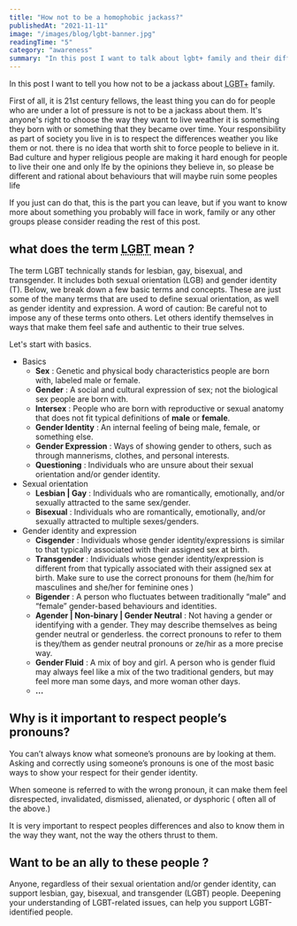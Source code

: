 ```yaml
---
title: "How not to be a homophobic jackass?"
publishedAt: "2021-11-11"
image: "/images/blog/lgbt-banner.jpg"
readingTime: "5"
category: "awareness"
summary: "In this post I want to talk about lgbt+ family and their difficulty in society."
---
```


In this post I want to tell you how not to be a jackass about <abbr title="Lesbian, Gay, Bisexual, Transgender, ...">LGBT+</abbr> family.

First of all, it is 21st century fellows, the least thing you can do for people who are under a lot of pressure is not to be a jackass about them. It's anyone's right to choose the way they want to live weather it is something they born with or something that they became over time.
Your responsibility as part of society you live in is to respect the differences weather you like them or not.
there is no idea that worth shit to force people to believe in it.
Bad culture and hyper religious people are making it hard enough for people to live their one and only lfe by the opinions they believe in, so please be different and rational about behaviours that will maybe ruin some peoples life

If you just can do that, this is the part you can leave, but if you want to know more about something you probably will face in work, family or any other groups please consider reading the rest of this post.

## what does the term <abbr title="Lesbian, Gay, Bisexual, Transgender, ...">**LGBT**</abbr> mean ?

The term LGBT technically stands for lesbian, gay, bisexual, and
transgender. It includes both sexual orientation (LGB) and gender identity
(T). Below, we break down a few basic terms and concepts. These are just some
of the many terms that are used to define sexual orientation, as well as
gender identity and expression. A word of caution: Be careful not to impose
any of these terms onto others. Let others identify themselves in ways that
make them feel safe and authentic to their true selves.

Let's start with basics.

- Basics
  - **Sex** : Genetic and physical body characteristics people are born with, labeled male or female.
  - **Gender** : A social and cultural expression of sex; not the biological sex people are born with.
  - **Intersex** : People who are born with reproductive or sexual anatomy that does not fit typical definitions of **male** or **female**.
  - **Gender Identity** : An internal feeling of being male, female, or something else.
  - **Gender Expression** : Ways of showing gender to others, such as through mannerisms, clothes, and personal interests.
  - **Questioning** : Individuals who are unsure about their sexual orientation and/or gender identity.
- Sexual orientation
  - **Lesbian | Gay** : Individuals who are romantically, emotionally, and/or sexually attracted to the same sex/gender.
  - **Bisexual** : Individuals who are romantically, emotionally, and/or sexually attracted to multiple sexes/genders.
- Gender identity and expression
  - **Cisgender** : Individuals whose gender identity/expressions is similar to that typically associated with their assigned sex at birth.
  - **Transgender** : Individuals whose gender identity/expression is different from that typically associated with their assigned sex at birth. Make sure to use the correct pronouns for them (he/him for masculines and she/her for feminine ones )
  - **Bigender** : A person who fluctuates between traditionally “male” and “female” gender-based behaviours and identities.
  - **Agender | Non-binary | Gender Neutral** : Not having a gender or identifying with a gender. They may describe themselves as being gender neutral or genderless. the correct pronouns to refer to them is they/them as gender neutral pronouns or ze/hir as a more precise way.
  - **Gender Fluid** : A mix of boy and girl. A person who is gender fluid may always feel like a mix of the two traditional genders, but may feel more man some days, and more woman other days.
  - **...**

## Why is it important to respect people’s pronouns?

You can’t always know what someone’s pronouns are by looking at them. Asking and correctly using someone’s pronouns is one of the most basic ways to show your respect for their gender identity.

When someone is referred to with the wrong pronoun, it can make them feel disrespected, invalidated, dismissed, alienated, or dysphoric ( often all of the above.)

It is very important to respect peoples differences and also to know them in the way they want, not the way the others thrust to them.

## Want to be an ally to these people ?

Anyone, regardless of their sexual orientation and/or gender identity, can support lesbian, gay, bisexual, and transgender (LGBT) people. Deepening your understanding of LGBT-related issues, can help you support LGBT-identified people.
